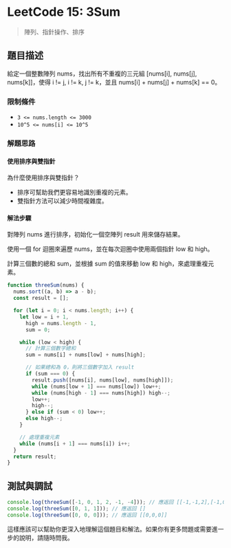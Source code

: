 # LeetCode 15: 3Sum

> 陣列、指針操作、排序

## 題目描述

給定一個整數陣列 nums，找出所有不重複的三元組 [nums[i], nums[j], nums[k]]，使得 i != j, i != k, j != k，並且 nums[i] + nums[j] + nums[k] == 0。

### 限制條件

- `3 <= nums.length <= 3000`
- `10^5 <= nums[i] <= 10^5`

### 解題思路

#### 使用排序與雙指針

為什麼使用排序與雙指針？

- 排序可幫助我們更容易地識別重複的元素。
- 雙指針方法可以減少時間複雜度。

#### 解法步驟

對陣列 nums 進行排序，初始化一個空陣列 result 用來儲存結果。

使用一個 for 迴圈來遍歷 nums，並在每次迴圈中使用兩個指針 low 和 high。

計算三個數的總和 sum，並根據 sum 的值來移動 low 和 high，來處理重複元素。

```javascript
function threeSum(nums) {
  nums.sort((a, b) => a - b);
  const result = [];

  for (let i = 0; i < nums.length; i++) {
    let low = i + 1,
      high = nums.length - 1,
      sum = 0;

    while (low < high) {
      // 計算三個數字總和
      sum = nums[i] + nums[low] + nums[high];

      // 如果總和為 0，則將三個數字加入 result
      if (sum === 0) {
        result.push([nums[i], nums[low], nums[high]]);
        while (nums[low + 1] === nums[low]) low++;
        while (nums[high - 1] === nums[high]) high--;
        low++;
        high--;
      } else if (sum < 0) low++;
      else high--;
    }

    // 處理重複元素
    while (nums[i + 1] === nums[i]) i++;
  }
  return result;
}
```

## 測試與調試

```javascript
console.log(threeSum([-1, 0, 1, 2, -1, -4])); // 應返回 [[-1,-1,2],[-1,0,1]]
console.log(threeSum([0, 1, 1])); // 應返回 []
console.log(threeSum([0, 0, 0])); // 應返回 [[0,0,0]]
```

這樣應該可以幫助你更深入地理解這個題目和解法。如果你有更多問題或需要進一步的說明，請隨時問我。
